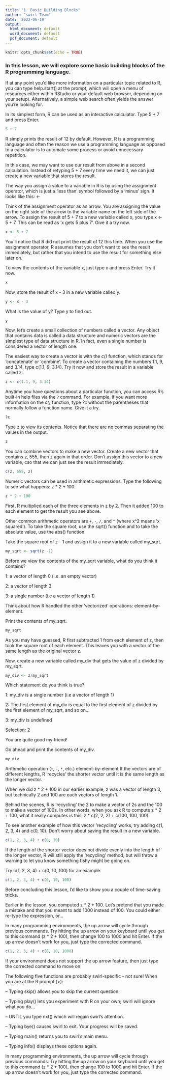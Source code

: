 ```yaml
---
title: "1. Basic Building Blocks"
author: "swirl Team"
date: '2022-06-19'
output:
  html_document: default
  word_document: default
  pdf_document: default
---
```


```r
knitr::opts_chunk$set(echo = TRUE)
```


### In this lesson, we will explore some basic building blocks of the R programming language.

If at any point you'd like more information on a particular topic related to R,
you can type help.start() at the prompt, which will open a menu of resources
either within RStudio or your default web browser, depending on your setup).
Alternatively, a simple web search often yields the answer you're looking for.

In its simplest form, R can be used as an interactive calculator. Type 5 + 7 and press Enter.

```r
5 + 7
```
R simply prints the result of 12 by default. However, R is a programming language and often the reason we use a programming language as opposed to a calculator is to automate some process or avoid unnecessary repetition.

In this case, we may want to use our result from above in a second calculation.
Instead of retyping 5 + 7 every time we need it, we can just create a new
variable that stores the result.

The way you assign a value to a variable in R is by using the assignment
operator, which is just a 'less than' symbol followed by a 'minus' sign. It looks like this: <-

Think of the assignment operator as an arrow. You are assigning the value on the
right side of the arrow to the variable name on the left side of the arrow.
To assign the result of 5 + 7 to a new variable called x, you type x <- 5 + 7.
This can be read as 'x gets 5 plus 7'. Give it a try now.

```r
x <- 5 + 7
```

You'll notice that R did not print the result of 12 this time. When you use the
assignment operator, R assumes that you don't want to see the result immediately, but rather that you intend to use the result for something else later on.

To view the contents of the variable x, just type x and press Enter. Try it now.

```r
x
```
Now, store the result of x - 3 in a new variable called y.

```r
y <- x - 3
```

What is the value of y? Type y to find out.

```r
y
```
Now, let's create a small collection of numbers called a vector. Any object that
contains data is called a data structure and numeric vectors are the simplest
type of data structure in R. In fact, even a single number is considered a vector of length one.

The easiest way to create a vector is with the *c()* function, which stands for
'concatenate' or 'combine'. To create a vector containing the numbers 1.1, 9, and 3.14, type c(1.1, 9, 3.14). Try it now and store the result in a variable called z.

```r
z <- c(1.1, 9, 3.14)
```

Anytime you have questions about a particular function, you can access R's
built-in help files via the `?` command. For example, if you want more
information on the *c()* function, type *?c* without the parentheses that normally
follow a function name. Give it a try.

```r
?c
```
Type z to view its contents. Notice that there are no commas separating the
values in the output.

```r
z
```
You can combine vectors to make a new vector. Create a new vector that contains
z, 555, then z again in that order. Don't assign this vector to a new variable,
cso that we can just see the result immediately.

```r
c(z, 555, z)
```
Numeric vectors can be used in arithmetic expressions. Type the following to see
what happens: z * 2 + 100.

```r
z * 2 + 100
```
First, R multiplied each of the three elements in z by 2. Then it added 100 to
each element to get the result you see above.

Other common arithmetic operators are `+`, `-`, `/`, and `^` (where x^2 means 'x
squared'). To take the square root, use the sqrt() function and to take the
absolute value, use the abs() function.

Take the square root of z - 1 and assign it to a new variable called my_sqrt.

```r
my_sqrt <- sqrt(z -1)
```

Before we view the contents of the my_sqrt variable, what do you think it
contains?

1: a vector of length 0 (i.e. an empty vector)

2: a vector of length 3

3: a single number (i.e a vector of length 1)



Think about how R handled the other 'vectorized' operations: element-by-element.

 Print the contents of my_sqrt.

```r
my_sqrt
```
As you may have guessed, R first subtracted 1 from each element of z, then took
the square root of each element. This leaves you with a vector of the same length as the original vector z.

Now, create a new variable called my_div that gets the value of z divided by
my_sqrt.

```r
my_div <- z/my_sqrt
```

Which statement do you think is true?

1: my_div is a single number (i.e a vector of length 1)

2: The first element of my_div is equal to the first element of z divided by the first element of my_sqrt, and so on...

3: my_div is undefined

Selection: 2

You are quite good my friend!

Go ahead and print the contents of my_div.

```r
my_div
```
Arithmetic operation (`+`, `-`, `*`, etc.) element-by-element
If the vectors are of different lengths, R 'recycles' the shorter vector until it is the same length as the longer vector.

When we did z * 2 + 100 in our earlier example, z was a vector of length 3, but
technically 2 and 100 are each vectors of length 1.

Behind the scenes, R is 'recycling' the 2 to make a vector of 2s and the 100 to
make a vector of 100s. In other words, when you ask R to compute z * 2 + 100,
what it really computes is this: z * c(2, 2, 2) + c(100, 100, 100).

To see another example of how this vector 'recycling' works, try adding c(1, 2,
3, 4) and c(0, 10). Don't worry about saving the result in a new variable.

```r
c(1, 2, 3, 4) + c(0, 10)
```
If the length of the shorter vector does not divide evenly into the length of the longer vector, R will still apply the 'recycling' method, but will throw a
warning to let you know something fishy might be going on.

Try c(1, 2, 3, 4) + c(0, 10, 100) for an example.

```r
c(1, 2, 3, 4) + c(0, 10, 100)
```
Before concluding this lesson, I'd like to show you a couple of time-saving
tricks.

Earlier in the lesson, you computed z * 2 + 100. Let's pretend that you made a
mistake and that you meant to add 1000 instead of 100. You could either re-type
the expression, or...

In many programming environments, the up arrow will cycle through previous
commands. Try hitting the up arrow on your keyboard until you get to this command (z * 2 + 100), then change 100 to 1000 and hit Enter. If the up arrow doesn't work for you, just type the corrected command.

```r
c(1, 2, 3, 4) + c(0, 10, 1000)
```

If your environment does not support the up arrow feature, then just type the
corrected command to move on.

The following five functions are probably swirl-specific - not sure!
When you are at the R prompt (>):

-- Typing skip() allows you to skip the current question.

-- Typing play() lets you experiment with R on your own; swirl will ignore what
you do...

-- UNTIL you type nxt() which will regain swirl's attention.

-- Typing bye() causes swirl to exit. Your progress will be saved.

-- Typing main() returns you to swirl's main menu.

-- Typing info() displays these options again.

In many programming environments, the up arrow will cycle through previous
commands. Try hitting the up arrow on your keyboard until you get to this command (z * 2 + 100), then change 100 to 1000 and hit Enter. If the up arrow doesn't work for you, just type the corrected command.

